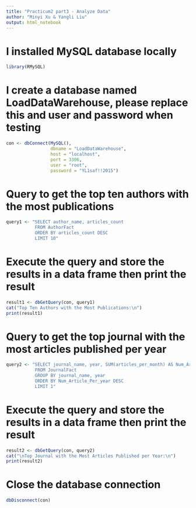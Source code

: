 ```yaml
---
title: "Practicum2 part3 - Analyze Data"
author: "Minyi Xu & Yangli Liu"
output: html_notebook
---
```

# I installed MySQL database locally
```r
library(RMySQL)
```

# I create a database named LoadDataWarehouse, please replace this and user and password when testing
```r
con <- dbConnect(MySQL(),
                 dbname = "LoadDataWarehouse",
                 host = "localhost",
                 port = 3306,
                 user = "root",
                 password = "YL1saf!!2015")
```

# Query to get the top ten authors with the most publications
```r
query1 <- "SELECT author_name, articles_count
           FROM AuthorFact
           ORDER BY articles_count DESC
           LIMIT 10"
```

# Execute the query and store the results in a data frame then print the result
```r
result1 <- dbGetQuery(con, query1)
cat("Top Ten Authors with the Most Publications:\n")
print(result1)
```

# Query to get the top journal with the most articles published per year
```r
query2 <- "SELECT journal_name, year, SUM(articles_per_month) AS Num_Article_Per_year 
           FROM JournalFact
           GROUP BY journal_name, year
           ORDER BY Num_Article_Per_year DESC
           LIMIT 1"
```

# Execute the query and store the results in a data frame then print the result
```r
result2 <- dbGetQuery(con, query2)
cat("\nTop Journal with the Most Articles Published per Year:\n")
print(result2)
```

# Close the database connection
```r
dbDisconnect(con)
```